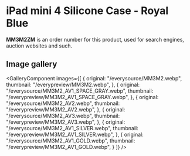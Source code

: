 
# iPad mini 4 Silicone Case - Royal Blue

<Callout type='info' emoji='👉🏻'>**MM3M2ZM** is an order number for this product, used for search engines, auction websites and such.</Callout>

## Image gallery

<GalleryComponent
    images={[
      {
        original: "/everysource/MM3M2.webp",
        thumbnail: "/everypreview/MM3M2.webp",
      },
      {
        original: "/everysource/MM3M2_AV1_SPACE_GRAY.webp",
        thumbnail: "/everypreview/MM3M2_AV1_SPACE_GRAY.webp",
      },
      {
        original: "/everysource/MM3M2_AV2.webp",
        thumbnail: "/everypreview/MM3M2_AV2.webp",
      },
      {
        original: "/everysource/MM3M2_AV3.webp",
        thumbnail: "/everypreview/MM3M2_AV3.webp",
      },
      {
        original: "/everysource/MM3M2_AV1_SILVER.webp",
        thumbnail: "/everypreview/MM3M2_AV1_SILVER.webp",
      },
      {
        original: "/everysource/MM3M2_AV1_GOLD.webp",
        thumbnail: "/everypreview/MM3M2_AV1_GOLD.webp",
      }
    ]}
  />
